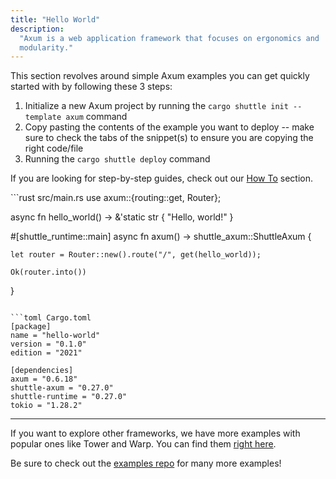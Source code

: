 ```yaml
---
title: "Hello World"
description:
  "Axum is a web application framework that focuses on ergonomics and
  modularity."
---
```


This section revolves around simple Axum examples you can get quickly started with by following these 3 steps:
1. Initialize a new Axum project by running the `cargo shuttle init --template axum` command
2. Copy pasting the contents of the example you want to deploy -- make sure to check the tabs of the snippet(s) to ensure you are copying the right code/file
3. Running the `cargo shuttle deploy` command

<Tip>If you are looking for step-by-step guides, check out our [How To](../tutorials) section.</Tip>

<CodeGroup>
```rust src/main.rs
use axum::{routing::get, Router};

async fn hello_world() -> &'static str {
    "Hello, world!"
}

#[shuttle_runtime::main]
async fn axum() -> shuttle_axum::ShuttleAxum {

    let router = Router::new().route("/", get(hello_world));

    Ok(router.into())
}
```

```toml Cargo.toml
[package]
name = "hello-world"
version = "0.1.0"
edition = "2021"

[dependencies]
axum = "0.6.18"
shuttle-axum = "0.27.0"
shuttle-runtime = "0.27.0"
tokio = "1.28.2"
```
</CodeGroup>

---

<Tip> If you want to explore other frameworks, we have more examples with popular ones like Tower and Warp. You can find them [right here](../examples/other). </Tip>

<Tip> Be sure to check out the [examples repo](https://github.com/shuttle-hq/shuttle-examples) for many more examples! </Tip>
